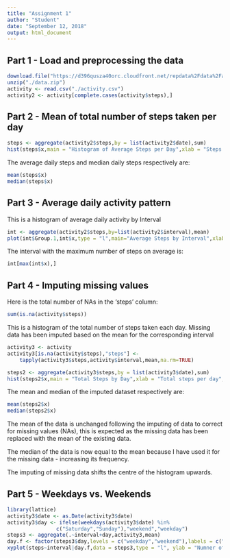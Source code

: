 ---
title: "Assignment 1"
author: "Student"
date: "September 12, 2018"
output: html_document
---
## Part 1 - Load and preprocessing the data
```{R}
download.file("https://d396qusza40orc.cloudfront.net/repdata%2Fdata%2Factivity.zip",destfile="./data.zip")
unzip("./data.zip")
activity <- read.csv("./activity.csv")
activity2 <- activity[complete.cases(activity$steps),]
```
## Part 2 - Mean of total number of steps taken per day
```{r}
steps <- aggregate(activity2$steps,by = list(activity2$date),sum)
hist(steps$x,main = "Histogram of Average Steps per Day",xlab = "Steps per Day")
```

The average daily steps and median daily steps respectively are:
```{r}
mean(steps$x)
median(steps$x)
```

## Part 3 - Average daily activity pattern
This is a histogram of average daily activity by Interval
```{r}
int <- aggregate(activity2$steps,by=list(activity2$interval),mean)
plot(int$Group.1,int$x,type = "l",main="Average Steps by Interval",xlab = "Interval",ylab = "Steps")
```

The interval with the maximum number of steps on average is:
```{r}
int[max(int$x),]
```

## Part 4 - Imputing missing values
Here is the total number of NAs in the 'steps' column:
```{r}
sum(is.na(activity$steps))
```

This is a histogram of the total number of steps taken each day. Missing data has been imputed based on the mean for the corresponding interval

```{r}
activity3 <- activity
activity3[is.na(activity$steps),"steps"] <-
    tapply(activity3$steps,activity$interval,mean,na.rm=TRUE)

steps2 <- aggregate(activity3$steps,by = list(activity3$date),sum)
hist(steps2$x,main = "Total Steps by Day",xlab = "Total steps per day",ylab = "Frequency")
```

The mean and median of the imputed dataset respectively are:
```{r}
mean(steps2$x)
median(steps2$x)
```

The mean of the data is unchanged following the imputing of data to correct for missing values (NAs), this is expected as the missing data has been replaced with the mean of the existing data.  

The median of the data is now equal to the mean because I have used it for the missing data - increasing its frequency. 

The imputing of missing data shifts the centre of the histogram upwards.

## Part 5 - Weekdays vs. Weekends
```{r}
library(lattice)
activity3$date <- as.Date(activity3$date)
activity3$day <- ifelse(weekdays(activity3$date) %in%   
                c("Saturday","Sunday"),"weekend","weekday")
steps3 <- aggregate(.~interval+day,activity3,mean)
day.f <- factor(steps3$day,levels = c("weekday","weekend"),labels = c("weekday","weekend"))
xyplot(steps~interval|day.f,data = steps3,type = "l", ylab = "Numner of steps", xlab = "Interval",layout=c(1,2))
```

